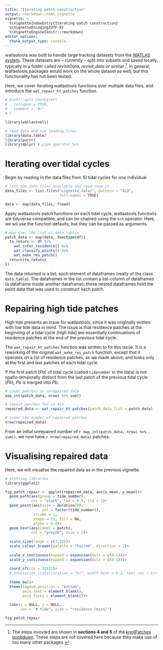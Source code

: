 ```yaml
---
title: "Iterating patch construction"
output: rmarkdown::html_vignette
vignette: >
  %\VignetteIndexEntry{Iterating patch construction}
  %\VignetteEncoding{UTF-8}
  %\VignetteEngine{knitr::rmarkdown}
editor_options: 
  chunk_output_type: console
---
```


watlastools was built to handle large tracking datasets from the [WATLAS system](https://www.nioz.nl/en/about/cos/coastal-movement-ecology/shorebird-tracking/watlas-tracking-regional-movements). 
These datasets are -- currently -- split into subsets and saved locally, typically in a folder called _revisitData, revisit_data_ or similar [^1]. In general, watlastools packages would work on the whole dataset as well, but this functionality has not been tested.

Here, we cover iterating watlastools functions over multiple data files, and introduce the `wat_repair_ht_patches` function.

```r
# knitr::opts_chunk$set(
#   collapse = TRUE,
#   comment = "#>"
# )
```

```r
library(watlastools)

# read data and see leading lines
library(data.table)
library(purrr)
library(dplyr) # pipe operator %>%
```

# Iterating over tidal cycles

Begin by reading in the data files from 10 tidal cycles for one individual.

```r
# list the data files available and read them in
data_files <- list.files("vignette_data/", pattern = "413", 
                         full.names = TRUE)

data <- map(data_files, fread)
```

Apply watlastools patch functions on each tidal cycle. watlastools functions are tidyverse compatible, and can be chained using the `%>%` operator. Here, we wil use the function defaults, but they can be passed as arguments.

```r
# map over the list of data.tables
patch_data <- map(data, function(df){
  to_return <- df %>% 
    wat_infer_residence() %>% 
    wat_classify_points() %>% 
    wat_make_res_patch()
  return(to_return)
})
```

The data returned is a list; each element of dataframes (really of the class `data.table`). 
The dataframes in the list contain a list-column of dataframes (a dataframe inside another dataframe); these nested dataframes hold the point data that was used to construct each patch.

# Repairing high tide patches

High tide presents an issue for watlastools, since it was originally written with low tide data in mind. The issue is that residence patches at the beginning of a tidal cycle (high tide) are essentially continuations of residence patches at the end of the previous tidal cycle.

The `wat_repair_ht_patches` function was written to fix this issue. It is a reworking of the original `wat_make_res_patch` function, except that it operates on a list of residence patches, as we made above, and looks only at the first and last patches of each tidal cycle.

If the first patch (_Pa_) of tidal cycle (called `tidenumber` in the data) is not spatio-temporally distinct from the last patch of the previous tidal cycle (_Pb_), _Pa_ is merged into _Pb_.

```r
# count patches in unrepaired data
map_int(patch_data, nrow) %>% sum()

# repair patches for id 413
repaired_data <- wat_repair_ht_patches(patch_data_list = patch_data)

# count the number of repaired patches
nrow(repaired_data)
```

From an initial unrepaired number of `r map_int(patch_data, nrow) %>% sum()`, we now have `r nrow(repaired_data)` patches.

# Visualising repaired data

Here, we will visualise the repaired data as in the previous vignette.

```r
# plotting libraries
library(ggplot2)

fig_patch_repair <- ggplot(repaired_data, aes(x_mean, y_mean))+
  geom_path(aes(group = tide_number),
            col = "black", lwd = 0.2, lty = 2)+
  geom_point(aes(size = duration/60,
                 col = factor(tide_number)),
             stroke = 1,
             shape = 21, fill = NA,
             alpha = 0.9)+
  geom_text(aes(label = patch), 
            col = "grey20", size = 2)+
  
  scale_size(range = c(3,10))+
  scale_colour_brewer(palette = "Paired", direction = 1)+
  
  scale_x_continuous(expand = expansion(mult = c(0.1)))+
  scale_y_continuous(expand = expansion(mult = c(0.1)))+
    
  coord_sf(crs = 32631)+
  # annotation_scale(location = "br", width_hint = 0.1, text_cex = 1)+
  
  theme_bw()+
  theme(legend.position = "bottom",
        axis.text = element_blank(),
        axis.ticks = element_blank())+
  
  labs(x = NULL, y = NULL, 
       col = "# tide", size = "residence (mins)")
```

```r
fig_patch_repair
```


[^1]: The steps invovled are shown in **sections 4 and 5** of the [knotPatches bookdown](https://pratikunterwegs.github.io/knotPatches/). These steps are not covered here because they make use of too many other packages.
